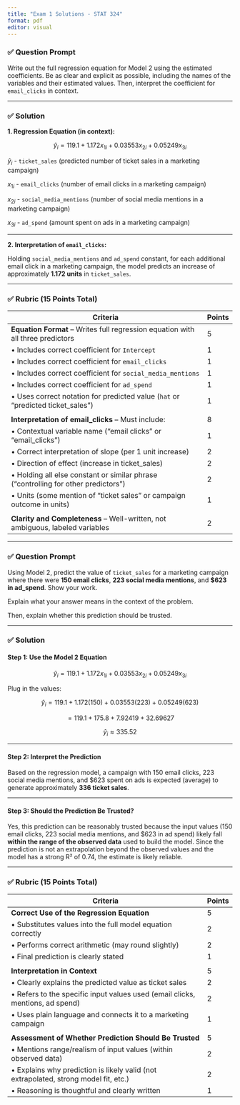 ---
title: "Exam 1 Solutions - STAT 324"
format: pdf
editor: visual
---


### ✅ **Question Prompt**  
Write out the full regression equation for Model 2 using the estimated coefficients. Be as clear and explicit as possible, including the names of the variables and their estimated values. Then, interpret the coefficient for `email_clicks` in context.

---

### ✅ **Solution**

**1. Regression Equation (in context):**

$$
\hat{y}_i = 119.1 + 1.172 x_{1i} + 0.03553 x_{2i} + 0.05249  x_{3i}
$$

$\hat{y}_i$ - `ticket_sales` (predicted number of ticket sales in a marketing campaign)


$x_{1i}$ - `email_clicks` (number of email clicks in a marketing campaign)

$x_{2i}$ - `social_media_mentions` (number of social media mentions in a marketing campaign)

$x_{3i}$ - `ad_spend` (amount spent on ads in a marketing campaign)


---

**2. Interpretation of `email_clicks`:**

Holding `social_media_mentions` and `ad_spend` constant, for each additional email click in a marketing campaign, the model predicts an increase of approximately **1.172 units** in `ticket_sales`.

---

### ✅ **Rubric (15 Points Total)**

| Criteria                                                                                      | Points |
|-----------------------------------------------------------------------------------------------|--------|
| **Equation Format** – Writes full regression equation with all three predictors               | 5      |
| • Includes correct coefficient for `Intercept`                                                | 1      |
| • Includes correct coefficient for `email_clicks`                                             | 1      |
| • Includes correct coefficient for `social_media_mentions`                                    | 1      |
| • Includes correct coefficient for `ad_spend`                                                 | 1      |
| • Uses correct notation for predicted value (`hat` or “predicted ticket_sales”)               | 1      |
|                                                                                               |        |
| **Interpretation of email_clicks** – Must include:                                            | 8      |
| • Contextual variable name ("email clicks" or "email_clicks")                                 | 1      |
| • Correct interpretation of slope (per 1 unit increase)                                       | 2      |
| • Direction of effect (increase in ticket_sales)                                              | 2      |
| • Holding all else constant or similar phrase ("controlling for other predictors")            | 2      |
| • Units (some mention of "ticket sales" or campaign outcome in units)                         | 1      |
|                                                                                               |        |
| **Clarity and Completeness** – Well-written, not ambiguous, labeled variables                 | 2      |

---






\newpage


### ✅ **Question Prompt**

Using Model 2, predict the value of `ticket_sales` for a marketing campaign where there were **150 email clicks**, **223 social media mentions**, and **$623 in ad_spend**. Show your work.

Explain what your answer means in the context of the problem.

Then, explain whether this prediction should be trusted.

---

### ✅ **Solution**

#### Step 1: Use the Model 2 Equation  
$$
\hat{y}_i = 119.1 + 1.172 x_{1i} + 0.03553 x_{2i} + 0.05249 x_{3i}
$$

Plug in the values:

$$
\hat{y}_i = 119.1 + 1.172(150) + 0.03553(223) + 0.05249(623)
$$

$$
= 119.1 + 175.8 + 7.92419 + 32.69627
$$

$$
\hat{y}_i \approx 335.52
$$

---

#### Step 2: Interpret the Prediction

Based on the regression model, a campaign with 150 email clicks, 223 social media mentions, and $623 spent on ads is expected (average) to generate approximately **336 ticket sales**.

---

#### Step 3: Should the Prediction Be Trusted?

Yes, this prediction can be reasonably trusted because the input values (150 email clicks, 223 social media mentions, and $623 in ad spend) likely fall **within the range of the observed data** used to build the model. Since the prediction is not an extrapolation beyond the observed values and the model has a strong R² of 0.74, the estimate is likely reliable.

---

### ✅ **Rubric (15 Points Total)**

| Criteria                                                                                      | Points |
|-----------------------------------------------------------------------------------------------|--------|
| **Correct Use of the Regression Equation**                                                    | 5      |
| • Substitutes values into the full model equation correctly                                   | 2      |
| • Performs correct arithmetic (may round slightly)                                            | 2      |
| • Final prediction is clearly stated                                                          | 1      |
|                                                                                               |        |
| **Interpretation in Context**                                                                 | 5      |
| • Clearly explains the predicted value as ticket sales                                        | 2      |
| • Refers to the specific input values used (email clicks, mentions, ad spend)                | 2      |
| • Uses plain language and connects it to a marketing campaign                                 | 1      |
|                                                                                               |        |
| **Assessment of Whether Prediction Should Be Trusted**                                        | 5      |
| • Mentions range/realism of input values (within observed data)                               | 2      |
| • Explains why prediction is likely valid (not extrapolated, strong model fit, etc.)          | 2      |
| • Reasoning is thoughtful and clearly written                                                 | 1      |

